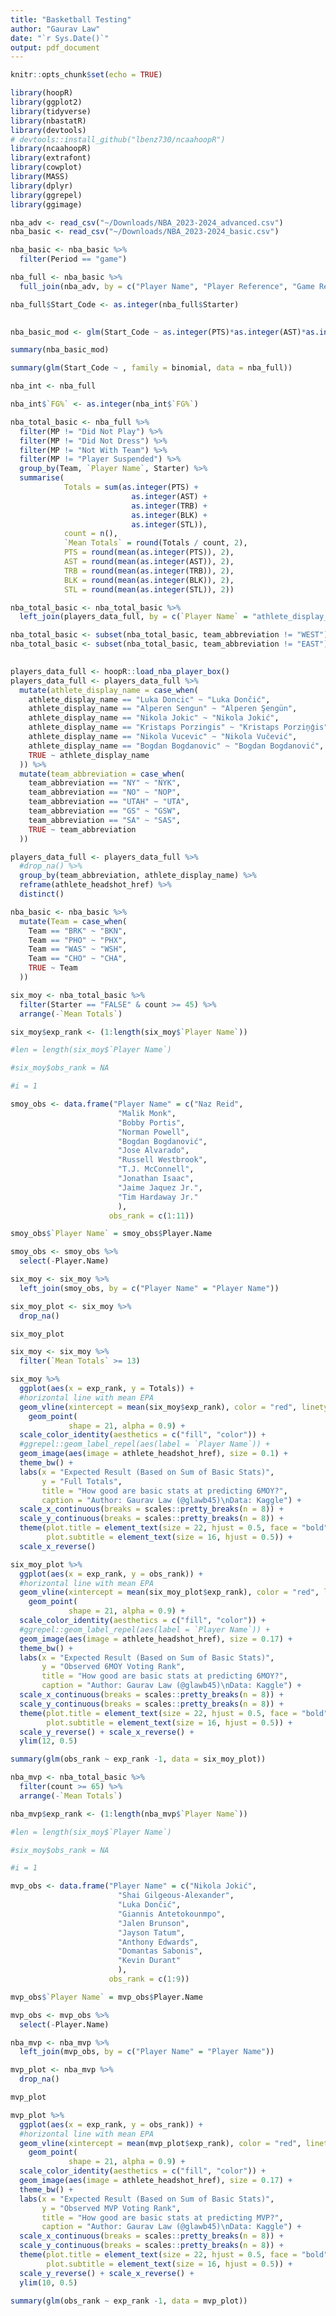 ```yaml
---
title: "Basketball Testing"
author: "Gaurav Law"
date: "`r Sys.Date()`"
output: pdf_document
---
```


```r
knitr::opts_chunk$set(echo = TRUE)
```


```r
library(hoopR)
library(ggplot2)
library(tidyverse)
library(nbastatR)
library(devtools)
# devtools::install_github("lbenz730/ncaahoopR")
library(ncaahoopR)
library(extrafont)
library(cowplot)
library(MASS)
library(dplyr)
library(ggrepel)
library(ggimage)
```


```r

nba_adv <- read_csv("~/Downloads/NBA_2023-2024_advanced.csv")
nba_basic <- read_csv("~/Downloads/NBA_2023-2024_basic.csv")

nba_basic <- nba_basic %>%
  filter(Period == "game")

nba_full <- nba_basic %>%
  full_join(nba_adv, by = c("Player Name", "Player Reference", "Game Reference", "Team", "Period", "Starter","MP"))

nba_full$Start_Code <- as.integer(nba_full$Starter)
  
```

```r

nba_basic_mod <- glm(Start_Code ~ as.integer(PTS)*as.integer(AST)*as.integer(TRB) + as.integer(BLK)*as.integer(STL) + as.integer(`FG%`) + as.integer(`3P%`) + as.integer(`FT%`) + as.integer(TOV), family = binomial, data = nba_full)

summary(nba_basic_mod)

summary(glm(Start_Code ~ , family = binomial, data = nba_full))

nba_int <- nba_full

nba_int$`FG%` <- as.integer(nba_int$`FG%`)


```


```r
nba_total_basic <- nba_full %>%
  filter(MP != "Did Not Play") %>%
  filter(MP != "Did Not Dress") %>%
  filter(MP != "Not With Team") %>%
  filter(MP != "Player Suspended") %>%
  group_by(Team, `Player Name`, Starter) %>%
  summarise(
            Totals = sum(as.integer(PTS) +
                           as.integer(AST) +
                           as.integer(TRB) +
                           as.integer(BLK) +
                           as.integer(STL)),
            count = n(),
            `Mean Totals` = round(Totals / count, 2),
            PTS = round(mean(as.integer(PTS)), 2),
            AST = round(mean(as.integer(AST)), 2),
            TRB = round(mean(as.integer(TRB)), 2),
            BLK = round(mean(as.integer(BLK)), 2),
            STL = round(mean(as.integer(STL)), 2))

nba_total_basic <- nba_total_basic %>%
  left_join(players_data_full, by = c(`Player Name` = "athlete_display_name"))

nba_total_basic <- subset(nba_total_basic, team_abbreviation != "WEST")
nba_total_basic <- subset(nba_total_basic, team_abbreviation != "EAST")
            
```

```r
players_data_full <- hoopR::load_nba_player_box()
players_data_full <- players_data_full %>%
  mutate(athlete_display_name = case_when(
    athlete_display_name == "Luka Doncic" ~ "Luka Dončić",
    athlete_display_name == "Alperen Sengun" ~ "Alperen Şengün",
    athlete_display_name == "Nikola Jokic" ~ "Nikola Jokić",
    athlete_display_name == "Kristaps Porzingis" ~ "Kristaps Porziņģis",
    athlete_display_name == "Nikola Vucevic" ~ "Nikola Vučević",
    athlete_display_name == "Bogdan Bogdanovic" ~ "Bogdan Bogdanović",
    TRUE ~ athlete_display_name
  )) %>%
  mutate(team_abbreviation = case_when(
    team_abbreviation == "NY" ~ "NYK",
    team_abbreviation == "NO" ~ "NOP",
    team_abbreviation == "UTAH" ~ "UTA",
    team_abbreviation == "GS" ~ "GSW",
    team_abbreviation == "SA" ~ "SAS",
    TRUE ~ team_abbreviation
  ))

players_data_full <- players_data_full %>%
  #drop_na() %>%
  group_by(team_abbreviation, athlete_display_name) %>%
  reframe(athlete_headshot_href) %>%
  distinct()

nba_basic <- nba_basic %>%
  mutate(Team = case_when(
    Team == "BRK" ~ "BKN",
    Team == "PHO" ~ "PHX",
    Team == "WAS" ~ "WSH",
    Team == "CHO" ~ "CHA",
    TRUE ~ Team
  ))
```


```r
six_moy <- nba_total_basic %>%
  filter(Starter == "FALSE" & count >= 45) %>%
  arrange(-`Mean Totals`)

six_moy$exp_rank <- (1:length(six_moy$`Player Name`))

#len = length(six_moy$`Player Name`)

#six_moy$obs_rank = NA

#i = 1

smoy_obs <- data.frame("Player Name" = c("Naz Reid",
                        "Malik Monk",
                        "Bobby Portis",
                        "Norman Powell",
                        "Bogdan Bogdanović",
                        "Jose Alvarado",
                        "Russell Westbrook",
                        "T.J. McConnell",
                        "Jonathan Isaac",
                        "Jaime Jaquez Jr.",
                        "Tim Hardaway Jr."
                        ),
                      obs_rank = c(1:11))

smoy_obs$`Player Name` = smoy_obs$Player.Name

smoy_obs <- smoy_obs %>%
  select(-Player.Name)

six_moy <- six_moy %>%
  left_join(smoy_obs, by = c("Player Name" = "Player Name"))

six_moy_plot <- six_moy %>%
  drop_na()

six_moy_plot

```


```r
six_moy <- six_moy %>%
  filter(`Mean Totals` >= 13) 

six_moy %>%
  ggplot(aes(x = exp_rank, y = Totals)) +
  #horizontal line with mean EPA
  geom_vline(xintercept = mean(six_moy$exp_rank), color = "red", linetype = "dashed", alpha=0.5) +
    geom_point(
             shape = 21, alpha = 0.9) +
  scale_color_identity(aesthetics = c("fill", "color")) +
  #ggrepel::geom_label_repel(aes(label = `Player Name`)) +
  geom_image(aes(image = athlete_headshot_href), size = 0.1) +
  theme_bw() +
  labs(x = "Expected Result (Based on Sum of Basic Stats)",
       y = "Full Totals",
       title = "How good are basic stats at predicting 6MOY?",
       caption = "Author: Gaurav Law (@glawb45)\nData: Kaggle") +
  scale_x_continuous(breaks = scales::pretty_breaks(n = 8)) +
  scale_y_continuous(breaks = scales::pretty_breaks(n = 8)) +
  theme(plot.title = element_text(size = 22, hjust = 0.5, face = "bold"),
        plot.subtitle = element_text(size = 16, hjust = 0.5)) +
  scale_x_reverse()
```

```r
six_moy_plot %>%
  ggplot(aes(x = exp_rank, y = obs_rank)) +
  #horizontal line with mean EPA
  geom_vline(xintercept = mean(six_moy_plot$exp_rank), color = "red", linetype = "dashed", alpha=0.5) +
    geom_point(
             shape = 21, alpha = 0.9) +
  scale_color_identity(aesthetics = c("fill", "color")) +
  #ggrepel::geom_label_repel(aes(label = `Player Name`)) +
  geom_image(aes(image = athlete_headshot_href), size = 0.17) +
  theme_bw() +
  labs(x = "Expected Result (Based on Sum of Basic Stats)",
       y = "Observed 6MOY Voting Rank",
       title = "How good are basic stats at predicting 6MOY?",
       caption = "Author: Gaurav Law (@glawb45)\nData: Kaggle") +
  scale_x_continuous(breaks = scales::pretty_breaks(n = 8)) +
  scale_y_continuous(breaks = scales::pretty_breaks(n = 8)) +
  theme(plot.title = element_text(size = 22, hjust = 0.5, face = "bold"),
        plot.subtitle = element_text(size = 16, hjust = 0.5)) +
  scale_y_reverse() + scale_x_reverse() +
  ylim(12, 0.5)

```


```r
summary(glm(obs_rank ~ exp_rank -1, data = six_moy_plot))
```


```r
nba_mvp <- nba_total_basic %>%
  filter(count >= 65) %>%
  arrange(-`Mean Totals`)

nba_mvp$exp_rank <- (1:length(nba_mvp$`Player Name`))

#len = length(six_moy$`Player Name`)

#six_moy$obs_rank = NA

#i = 1

mvp_obs <- data.frame("Player Name" = c("Nikola Jokić",
                        "Shai Gilgeous-Alexander",
                        "Luka Dončić",
                        "Giannis Antetokounmpo",
                        "Jalen Brunson",
                        "Jayson Tatum",
                        "Anthony Edwards",
                        "Domantas Sabonis",
                        "Kevin Durant"
                        ),
                      obs_rank = c(1:9))

mvp_obs$`Player Name` = mvp_obs$Player.Name

mvp_obs <- mvp_obs %>%
  select(-Player.Name)

nba_mvp <- nba_mvp %>%
  left_join(mvp_obs, by = c("Player Name" = "Player Name"))

mvp_plot <- nba_mvp %>%
  drop_na()

mvp_plot
```

```r
mvp_plot %>%
  ggplot(aes(x = exp_rank, y = obs_rank)) +
  #horizontal line with mean EPA
  geom_vline(xintercept = mean(mvp_plot$exp_rank), color = "red", linetype = "dashed", alpha=0.5) +
    geom_point(
             shape = 21, alpha = 0.9) +
  scale_color_identity(aesthetics = c("fill", "color")) +
  geom_image(aes(image = athlete_headshot_href), size = 0.17) +
  theme_bw() +
  labs(x = "Expected Result (Based on Sum of Basic Stats)",
       y = "Observed MVP Voting Rank",
       title = "How good are basic stats at predicting MVP?",
       caption = "Author: Gaurav Law (@glawb45)\nData: Kaggle") +
  scale_x_continuous(breaks = scales::pretty_breaks(n = 8)) +
  scale_y_continuous(breaks = scales::pretty_breaks(n = 8)) +
  theme(plot.title = element_text(size = 22, hjust = 0.5, face = "bold"),
        plot.subtitle = element_text(size = 16, hjust = 0.5)) +
  scale_y_reverse() + scale_x_reverse() +
  ylim(10, 0.5)

```










```r
summary(glm(obs_rank ~ exp_rank -1, data = mvp_plot))
```




